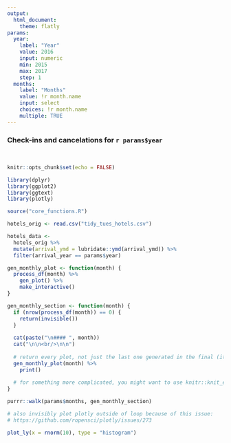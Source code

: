 ---
output:
  html_document:
    theme: flatly
params:
  year:
    label: "Year"
    value: 2016
    input: numeric
    min: 2015
    max: 2017
    step: 1
  months:
    label: "Months"
    value: !r month.name
    input: select
    choices: !r month.name
    multiple: TRUE
---

### Check-ins and cancelations for `r params$year` {.tabset}

<br/>

```{r include=FALSE}
knitr::opts_chunk$set(echo = FALSE)

library(dplyr)
library(ggplot2)
library(ggtext)
library(plotly)

source("core_functions.R")
```

```{r}
hotels_orig <- read.csv("tidy_tues_hotels.csv")
```

```{r}
hotels_data <- 
  hotels_orig %>% 
  mutate(arrival_ymd = lubridate::ymd(arrival_ymd)) %>%
  filter(arrival_year == params$year)
```

```{r}
gen_monthly_plot <- function(month) {
  process_df(month) %>% 
    gen_plot() %>% 
    make_interactive()
}

gen_monthly_section <- function(month) {
  if (nrow(process_df(month)) == 0) {
    return(invisible())
  }
  
  cat(paste("\n#### ", month))
  cat("\n\n<br/>\n\n")
  
  # return every plot, not just the last one generated in the final (iteration) function call
  gen_monthly_plot(month) %>% 
    print()
  
  # for something more complicated, you might want to use knitr::knit_expand with glue::glue
}
```

```{r results='asis'}
purrr::walk(params$months, gen_monthly_section)
```


```{r include=FALSE}
# also invisibly plot plotly outside of loop because of this issue:
# https://github.com/ropensci/plotly/issues/273

plot_ly(x = rnorm(10), type = "histogram")
```
